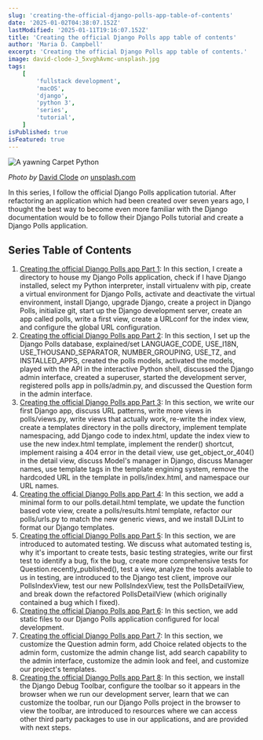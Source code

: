 ```yaml
---
slug: 'creating-the-official-django-polls-app-table-of-contents'
date: '2025-01-02T04:38:07.152Z'
lastModified: '2025-01-11T19:16:07.152Z'
title: 'Creating the official Django Polls app table of contents'
author: 'Maria D. Campbell'
excerpt: 'Creating the official Django Polls app table of contents.'
image: david-clode-J_5xvghAvmc-unsplash.jpg
tags:
    [
        'fullstack development',
        'macOS',
        'django',
        'python 3',
        'series',
        'tutorial',
    ]
isPublished: true
isFeatured: true
---
```


![A yawning Carpet Python](david-clode-J_5xvghAvmc-unsplash.jpg)

_Photo by_ [David Clode](https://unsplash.com/@davidclode) _on_
[unsplash.com](https://unsplash.com/photos/a-close-up-of-a-snake-on-a-rock-J_5xvghAvmc)

In this series, I follow the official Django Polls application tutorial. After
refactoring an application which had been created over seven years ago, I
thought the best way to become even more familiar with the Django documentation
would be to follow their Django Polls tutorial and create a Django Polls
application.

## Series Table of Contents

1. [Creating the official Django Polls app Part 1](/blog/creating-the-official-django-polls-app-part-1):
   In this section, I create a directory to house my Django Polls application,
   check if I have Django installed, select my Python interpreter, install
   virtualenv with pip, create a virtual environment for Django Polls, activate
   and deactivate the virtual environment, install Django, upgrade Django,
   create a project in Django Polls, initialize git, start up the Django
   development server, create an app called polls, write a first view, create a
   URLconf for the index view, and configure the global URL configuration.
1. [Creating the official Django Polls app Part 2](/blog/creating-the-official-django-polls-app-part-2):
   In this section, I set up the Django Polls database, explained/set
   LANGUAGE_CODE, USE_I18N, USE_THOUSAND_SEPARATOR, NUMBER_GROUPING, USE_TZ, and
   INSTALLED_APPS, created the polls models, activated the models, played with
   the API in the interactive Python shell, discussed the Django admin
   interface, created a superuser, started the development server, registered
   polls app in polls/admin.py, and discussed the Question form in the admin
   interface.
1. [Creating the official Django Polls app Part 3](/blog/creating-the-official-django-polls-app-part-3):
   In this section, we write our first Django app, discuss URL patterns, write
   more views in polls/views.py, write views that actually work, re-write the
   index view, create a templates directory in the polls directory, implement
   template namespacing, add Django code to index.html, update the index view to
   use the new index.html template, implement the render() shortcut, implement
   raising a 404 error in the detail view, use get_object_or_404() in the detail
   view, discuss Model's manager in Django, discuss Manager names, use template
   tags in the template engining system, remove the hardcoded URL in the
   template in polls/index.html, and namespace our URL names.
1. [Creating the official Django Polls app Part 4](/blog/creating-the-official-django-polls-app-part-4):
   In this section, we add a minimal form to our polls.detail.html template, we
   update the function based vote view, create a polls/results.html template,
   refactor our polls/urls.py to match the new generic views, and we install
   DJLint to format our Django templates.
1. [Creating the official Django Polls app Part 5](/blog/creating-the-official-django-polls-app-part-5#creating-more-comprehensive-tests-for-questionrecently-published):
   In this section, we are introduced to automated testing. We discuss what
   automated testing is, why it's important to create tests, basic testing
   strategies, write our first test to identify a bug, fix the bug, create more
   comprehensive tests for Question.recently_published(), test a view, analyze
   the tools available to us in testing, are introduced to the Django test
   client, improve our PollsIndexView, test our new PollsIndexView, test the
   PollsDetailView, and break down the refactored PollsDetailView (which
   originally contained a bug which I fixed).
1. [Creating the official Django Polls app Part 6](/blog/creating-the-official-django-polls-app-part-6):
   In this section, we add static files to our Django Polls application
   configured for local development.
1. [Creating the official Django Polls app Part 7](/blog/creating-the-official-django-polls-app-part-7):
   In this section, we customize the Question admin form, add Choice related
   objects to the admin form, customize the admin change list, add search
   capability to the admin interface, customize the admin look and feel, and
   customize our project's templates.
1. [Creating the official Django Polls app Part 8](/blog/creating-the-official-django-polls-app-part-8):
   In this section, we install the Django Debug Toolbar, configure the toolbar
   so it appears in the browser when we run our development server, learn that
   we can customize the toolbar, run our Django Polls project in the browser to
   view the toolbar, are introduced to resources where we can access other third
   party packages to use in our applications, and are provided with next steps.
